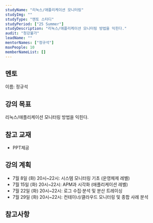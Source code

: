 ```yaml
---
studyName: "리눅스/애플리케이션 모니터링"
studyImg: ""
studyType: "멘토 스터디"
studyPeriod: ["25 Summer"]
studyDescription: "리눅스/애플리케이션 모니터링 방법을 익힌다."
audit: "청강불가"
leadName: ""
mentorNames: ["정규석"]
maxPeople: 10
memberNameList: []
---
```



## 멘토
이름: 정규석  

## 강의 목표
리눅스/애플리케이션 모니터링 방법을 익힌다.

## 참고 교재
- PPT제공

## 강의 계획
- 7월 8일 (화) 20시~22시: 시스템 모니터링 기초 (운영체제 레벨)
- 7월 15일 (화) 20시~22시: APM과 시각화 (애플리케이션 레벨)
- 7월 22일 (화) 20시~22시: 로그 수집·분석 및 분산 트레이싱
- 7월 29일 (화) 20시~22시: 컨테이너/클라우드 모니터링 및 종합 사례 분석


## 참고사항
